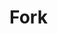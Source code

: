
# Fork

```scala file=./main/scala/workflows4s/example/docs/ForkExample.scala start=start_doc end=end_doc
```

<OperationOutputs name="fork"/>
